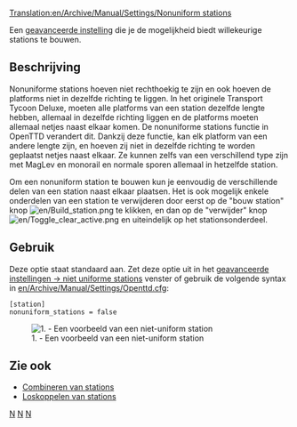 [[Translation:en/Archive/Manual/Settings/Nonuniform stations]]

Een [[nl/Archive/Manual/Settings/Geavanceerde instellingen|geavanceerde instelling]] die je de mogelijkheid biedt willekeurige stations te bouwen.

== Beschrijving ==
Nonuniforme stations hoeven niet rechthoekig te zijn en ook hoeven de platforms niet in dezelfde richting te liggen.
In het originele Transport Tycoon Deluxe, moeten alle platforms van een station dezelfde lengte hebben, allemaal in dezelfde richting liggen en de platforms moeten allemaal netjes naast elkaar komen.
De nonuniforme stations functie in OpenTTD verandert dit. Dankzij deze functie, kan elk platform van een andere lengte zijn, en hoeven zij niet in dezelfde richting te worden geplaatst netjes naast elkaar. Ze kunnen zelfs van een verschillend type zijn met MagLev en monorail en normale sporen allemaal in hetzelfde station.

Om een nonuniform station te bouwen kun je eenvoudig de verschillende delen van een station naast elkaar plaatsen. Het is ook mogelijk enkele onderdelen van een station te verwijderen door eerst op de "bouw station" knop [[File:en/Build station.png]] te klikken, en dan op de "verwijder" knop [[File:en/Toggle clear active.png]] en uiteindelijk op het stationsonderdeel.

== Gebruik ==
Deze optie staat standaard aan. Zet deze optie uit in het [[nl/Archive/Manual/Settings/Geavanceerde instellingen/Stations#niet-uniforme-stations|geavanceerde instellingen -> niet uniforme stations]] venster of gebruik de volgende syntax in [[en/Archive/Manual/Settings/Openttd.cfg]]:
<pre>[station]
nonuniform_stations = false</pre>
[[File:en/Nonuniform.png|center|frame|1. - Een voorbeeld van een niet-uniform station]]

== Zie ook ==

* [[nl/Manual/Stations#combineren-van-stations|Combineren van stations]]
* [[nl/Manual/Stations|Loskoppelen van stations]]

[[Category:nl/Instellingen en voorkeuren|N]]
[[Category:nl/Constructie|N]]
[[Category:nl/Spoorwegen|N]]